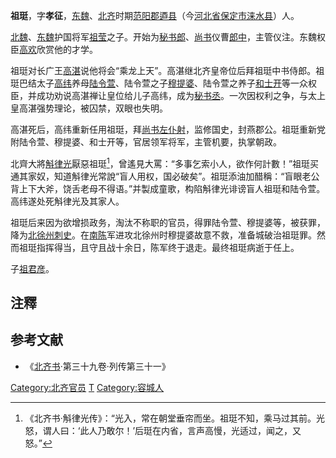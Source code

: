 '''祖珽'''，字'''孝征'''，[[东魏|东魏]]、[[北齐|北齐]]时期[[范阳郡|范阳郡]][[逎县|逎县]]（今[[河北省|河北省]][[保定市|保定市]][[涞水县|涞水县]]）人。

[[北魏|北魏]]、[[东魏|东魏]]护国将军[[祖莹|祖莹]]之子。开始为[[秘书郎|秘书郎]]、[[尚书|尚书]]仪曹[[郎中|郎中]]，主管仪注。东魏权臣[[高欢|高欢]]欣赏他的才学。

祖珽对长广王[[高湛|高湛]]说他将会“乘龙上天”。高湛继北齐皇帝位后拜祖珽中书侍郎。祖珽巴结太子[[高纬|高纬]]养母[[陆令萱|陆令萱]]、陆令萱之子[[穆提婆|穆提婆]]、陆令萱之养子[[和士开|和士开]]等一众权臣，并成功劝说高湛禅让皇位给儿子高纬，成为[[秘书丞|秘书丞]]。一次因权利之争，与太上皇高湛强势理论，被囚禁，双眼也失明。

高湛死后，高纬重新任用祖珽，拜[[尚书左仆射|尚书左仆射]]，监修国史，封燕郡公。祖珽重新党附陆令萱、穆提婆、和士开等，官居领军将军，主管机要，执掌朝政。

北齊大將[[斛律光|斛律光]]厭惡祖珽<ref>《北齐书·斛律光传》：“光入，常在朝堂垂帘而坐。祖珽不知，乘马过其前。光怒，谓人曰：‘此人乃敢尔！’后珽在内省，言声高慢，光适过，闻之，又怒。”</ref>，曾遙見大罵：“多事乞索小人，欲作何計數！”祖珽买通其家奴，知道斛律光常說“盲人用权，国必破矣”。祖珽添油加醋稱：“盲眼老公背上下大斧，饶舌老母不得语。”并製成童歌，构陷斛律光诽谤盲人祖珽和陆令萱。高纬遂处死斛律光及其家人。

祖珽后来因为欲增损政务，淘汰不称职的官员，得罪陆令萱、穆提婆等，被获罪，降为[[北徐州|北徐州]][[刺史|刺史]]。在[[南陈|南陈]]军进攻北徐州时穆提婆故意不救，准备城破治祖珽罪。然而祖珽指挥得当，且守且战十余日，陈军终于退走。最终祖珽病逝于任上。

子[[祖君彦|祖君彦]]。

==注釋==
{{reflist}}
==参考文献==
*《[[北齐书|北齐书]]·第三十九卷·列传第三十一》

{{DEFAULTSORT:Z}}
[[Category:北齐官员|Category:北齐官员]]
[[Category:范阳祖氏|T]]
[[Category:容城人|Category:容城人]]